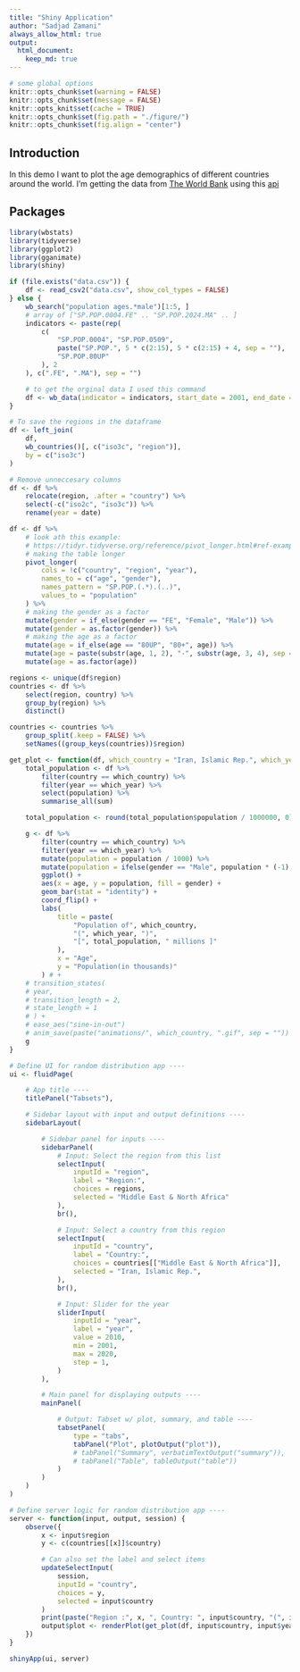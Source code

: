 ```yaml
---
title: "Shiny Application"
author: "Sadjad Zamani"
always_allow_html: true
output: 
  html_document:
    keep_md: true
---
```

```r
# some global options
knitr::opts_chunk$set(warning = FALSE)
knitr::opts_chunk$set(message = FALSE)
knitr::opts_knit$set(cache = TRUE)
knitr::opts_chunk$set(fig.path = "./figure/")
knitr::opts_chunk$set(fig.align = "center")
```


## Introduction
In this demo I want to plot the age demographics of different countries around the world.
I'm getting the data from [The World Bank](https://www.worldbank.org/en/home) using this [api](https://github.com/gshs-ornl/wbstats)


## Packages
```r
library(wbstats)
library(tidyverse)
library(ggplot2)
library(gganimate)
library(shiny)
```

```r
if (file.exists("data.csv")) {
    df <- read_csv2("data.csv", show_col_types = FALSE)
} else {
    wb_search("population ages.*male")[1:5, ]
    # array of ["SP.POP.0004.FE" .. "SP.POP.2024.MA" .. ]
    indicators <- paste(rep(
        c(
            "SP.POP.0004", "SP.POP.0509",
            paste("SP.POP.", 5 * c(2:15), 5 * c(2:15) + 4, sep = ""),
            "SP.POP.80UP"
        ), 2
    ), c(".FE", ".MA"), sep = "")

    # to get the orginal data I used this command
    df <- wb_data(indicator = indicators, start_date = 2001, end_date = 2020)
}

# To save the regions in the dataframe
df <- left_join(
    df,
    wb_countries()[, c("iso3c", "region")],
    by = c("iso3c")
)

# Remove unneccesary columns
df <- df %>%
    relocate(region, .after = "country") %>%
    select(-c("iso2c", "iso3c")) %>%
    rename(year = date)
```

```r
df <- df %>%
    # look ath this example:
    # https://tidyr.tidyverse.org/reference/pivot_longer.html#ref-examples
    # making the table longer
    pivot_longer(
        cols = !c("country", "region", "year"),
        names_to = c("age", "gender"),
        names_pattern = "SP.POP.(.*).(..)",
        values_to = "population"
    ) %>%
    # making the gender as a factor
    mutate(gender = if_else(gender == "FE", "Female", "Male")) %>%
    mutate(gender = as.factor(gender)) %>%
    # making the age as a factor
    mutate(age = if_else(age == "80UP", "80+", age)) %>%
    mutate(age = paste(substr(age, 1, 2), "-", substr(age, 3, 4), sep = "")) %>%
    mutate(age = as.factor(age))
```
```r
regions <- unique(df$region)
countries <- df %>%
    select(region, country) %>%
    group_by(region) %>%
    distinct()

countries <- countries %>%
    group_split(.keep = FALSE) %>%
    setNames((group_keys(countries))$region)
```

```r
get_plot <- function(df, which_country = "Iran, Islamic Rep.", which_year = 2010) {
    total_population <- df %>%
        filter(country == which_country) %>%
        filter(year == which_year) %>%
        select(population) %>%
        summarise_all(sum)

    total_population <- round(total_population$population / 1000000, 0)

    g <- df %>%
        filter(country == which_country) %>%
        filter(year == which_year) %>%
        mutate(population = population / 1000) %>%
        mutate(population = ifelse(gender == "Male", population * (-1), population * 1)) %>%
        ggplot() +
        aes(x = age, y = population, fill = gender) +
        geom_bar(stat = "identity") +
        coord_flip() +
        labs(
            title = paste(
                "Population of", which_country,
                "(", which_year, ")",
                "[", total_population, " millions ]"
            ),
            x = "Age",
            y = "Population(in thousands)"
        ) # +
    # transition_states(
    # year,
    # transition_length = 2,
    # state_length = 1
    # ) +
    # ease_aes("sine-in-out")
    # anim_save(paste("animations/", which_country, ".gif", sep = ""))
    g
}
```


```r
# Define UI for random distribution app ----
ui <- fluidPage(

    # App title ----
    titlePanel("Tabsets"),

    # Sidebar layout with input and output definitions ----
    sidebarLayout(

        # Sidebar panel for inputs ----
        sidebarPanel(
            # Input: Select the region from this list
            selectInput(
                inputId = "region",
                label = "Region:",
                choices = regions,
                selected = "Middle East & North Africa"
            ),
            br(),

            # Input: Select a country from this region
            selectInput(
                inputId = "country",
                label = "Country:",
                choices = countries[["Middle East & North Africa"]],
                selected = "Iran, Islamic Rep.",
            ),
            br(),

            # Input: Slider for the year
            sliderInput(
                inputId = "year",
                label = "year",
                value = 2010,
                min = 2001,
                max = 2020,
                step = 1,
            )
        ),

        # Main panel for displaying outputs ----
        mainPanel(

            # Output: Tabset w/ plot, summary, and table ----
            tabsetPanel(
                type = "tabs",
                tabPanel("Plot", plotOutput("plot")),
                # tabPanel("Summary", verbatimTextOutput("summary")),
                # tabPanel("Table", tableOutput("table"))
            )
        )
    )
)
```
```r
# Define server logic for random distribution app ----
server <- function(input, output, session) {
    observe({
        x <- input$region
        y <- c(countries[[x]]$country)

        # Can also set the label and select items
        updateSelectInput(
            session,
            inputId = "country",
            choices = y,
            selected = input$country
        )
        print(paste("Region :", x, ", Country: ", input$country, "(", input$year, ")"))
        output$plot <- renderPlot(get_plot(df, input$country, input$year))
    })
}
```

```r
shinyApp(ui, server)
```
